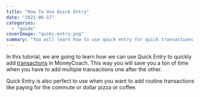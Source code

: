 ```yaml
---
title: "How To Use Quick Entry"
date: "2021-06-17"
categories: 
  - "guide"
coverImage: "quikc-entry.png"
summary: "You will learn how to use quick entry for quick transactions."
---
```


In this tutorial, we are going to learn how we can use Quick Entry to quickly add [transactions](https://moneycoach.ai/getting-started-how-to-add-a-new-transaction/) in MoneyCoach. This way you will save you a ton of time when you have to add multiple transactions one after the other.

Quick Entry is also perfect to use when you want to add routine transactions like paying for the commute or dollar pizza or coffee.

<YouTube url="https://youtu.be/LVSi8iQD1D8" />

